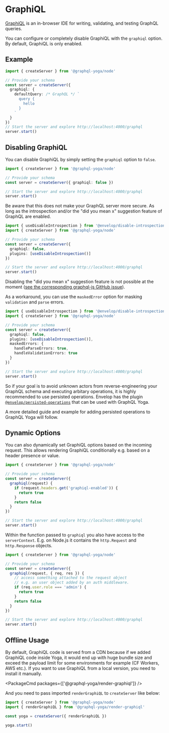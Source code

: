 

<LatestVersionNotice />

# GraphiQL

[GraphiQL](https://github.com/graphql/graphiql) is an in-browser IDE for writing, validating, and
testing GraphQL queries.

You can configure or completely disable GraphiQL with the `graphiql` option. By default, GraphiQL is
only enabled.

## Example

```ts
import { createServer } from '@graphql-yoga/node'

// Provide your schema
const server = createServer({
  graphiql: {
    defaultQuery: /* GraphQL */ `
      query {
        hello
      }
    `
  }
})
// Start the server and explore http://localhost:4000/graphql
server.start()
```

## Disabling GraphiQL

You can disable GraphiQL by simply setting the `graphiql` option to `false`.

```ts
import { createServer } from '@graphql-yoga/node'

// Provide your schema
const server = createServer({ graphiql: false })

// Start the server and explore http://localhost:4000/graphql
server.start()
```

<Callout type="warning">
  Be aware that this does not make your GraphQL server more secure. As long as the introspection
  and/or the "did you mean x" suggestion feature of GraphQL are enabled.
</Callout>

```ts
import { useDisableIntrospection } from '@envelop/disable-introspection'
import { createServer } from '@graphql-yoga/node'

// Provide your schema
const server = createServer({
  graphiql: false,
  plugins: [useDisableIntrospection()]
})

// Start the server and explore http://localhost:4000/graphql
server.start()
```

Disabling the "did you mean x" suggestion feature is not possible at the moment
([see the corresponding graphql-js GitHub issue](https://github.com/graphql/graphql-js/issues/2247)).

As a workaround, you can use the `maskedError` option for masking `validation` and `parse` errors.

```ts
import { useDisableIntrospection } from '@envelop/disable-introspection'
import { createServer } from '@graphql-yoga/node'

// Provide your schema
const server = createServer({
  graphiql: false,
  plugins: [useDisableIntrospection()],
  maskedErrors: {
    handleParseErrors: true,
    handleValidationErrors: true
  }
})

// Start the server and explore http://localhost:4000/graphql
server.start()
```

So if your goal is to avoid unknown actors from reverse-engineering your GraphQL schema and
executing arbitary operations, it is highly recommended to use persisted operations. Envelop has the
plugin
[`@envelop/persisted-operations`](https://www.npmjs.com/package/@envelop/persisted-operations) that
can be used with GraphQL Yoga.

A more detailed guide and example for adding persisted operations to GraphQL Yoga will follow.

## Dynamic Options

You can also dynamically set GraphiQL options based on the incoming request. This allows rendering
GraphiQL conditionally e.g. based on a header presence or value.

```ts
import { createServer } from '@graphql-yoga/node'

// Provide your schema
const server = createServer({
  graphiql(request) {
    if (request.headers.get('graphiql-enabled')) {
      return true
    }
    return false
  }
})

// Start the server and explore http://localhost:4000/graphql
server.start()
```

Within the function passed to `graphiql` you also have access to the `serverContext`. E.g. on
Node.js it contains the `http.Request` and `http.Response` objects.

```ts
import { createServer } from '@graphql-yoga/node'

// Provide your schema
const server = createServer({
  graphiql(request, { req, res }) {
    // access something attached to the request object
    // e.g. an user object added by an auth middleware.
    if (req.user.role === 'admin') {
      return true
    }
    return false
  }
})

// Start the server and explore http://localhost:4000/graphql
server.start()
```

## Offline Usage

By default, GraphiQL code is served from a CDN because if we added GraphiQL code inside Yoga, it
would end up with huge bundle size and exceed the payload limit for some environments for example
(CF Workers, AWS etc.). If you want to use GraphiQL from a local version, you need to install it
manually.

<PackageCmd packages={['@graphql-yoga/render-graphiql']} />

And you need to pass imported `renderGraphiQL` to `createServer` like below:

```ts
import { createServer } from '@graphql-yoga/node'
import { renderGraphiQL } from '@graphql-yoga/render-graphiql'

const yoga = createServer({ renderGraphiQL })

yoga.start()
```
